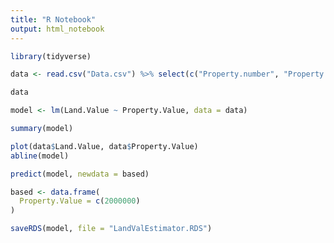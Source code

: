 ```yaml
---
title: "R Notebook"
output: html_notebook
---
```


```r
library(tidyverse)
```


```r
data <- read.csv("Data.csv") %>% select(c("Property.number", "Property.Value", "Land.Value")) # remove 78802
```

```r
data
```

```r
model <- lm(Land.Value ~ Property.Value, data = data)
```

```r
summary(model)
```

```r
plot(data$Land.Value, data$Property.Value)
abline(model)
```

```r
predict(model, newdata = based)
```

```r
based <- data.frame(
  Property.Value = c(2000000)
)
```

```r
saveRDS(model, file = "LandValEstimator.RDS")
```
